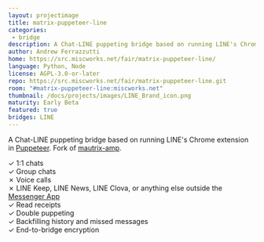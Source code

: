 ```yaml
---
layout: projectimage
title: matrix-puppeteer-line
categories:
 - bridge
description: A Chat-LINE puppeting bridge based on running LINE's Chrome extension in Puppeteer
author: Andrew Ferrazzutti
home: https://src.miscworks.net/fair/matrix-puppeteer-line/
language: Python, Node
license: AGPL-3.0-or-later
repo: https://src.miscworks.net/fair/matrix-puppeteer-line.git
room: "#matrix-puppeteer-line:miscworks.net"
thumbnail: /docs/projects/images/LINE_Brand_icon.png
maturity: Early Beta
featured: true
bridges: LINE
---
```


A Chat-LINE puppeting bridge based on running LINE's Chrome extension in [Puppeteer](https://github.com/puppeteer/puppeteer).
Fork of [mautrix-amp](https://mau.dev/tulir/mautrix-amp/).

✓ 1:1 chats  
✓ Group chats  
✗ Voice calls  
✗ LINE Keep, LINE News, LINE Clova, or anything else outside the [Messenger App](https://line.me/en/#communication)  
✓ Read receipts  
✓ Double puppeting  
✓ Backfilling history and missed messages  
✓ End-to-bridge encryption
